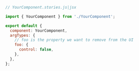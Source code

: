 ```js
// YourComponent.stories.js|jsx

import { YourComponent } from './YourComponent';

export default {
  component: YourComponent,
  argTypes: {
    // foo is the property we want to remove from the UI
    foo: {
      control: false,
    },
  },
};
```
